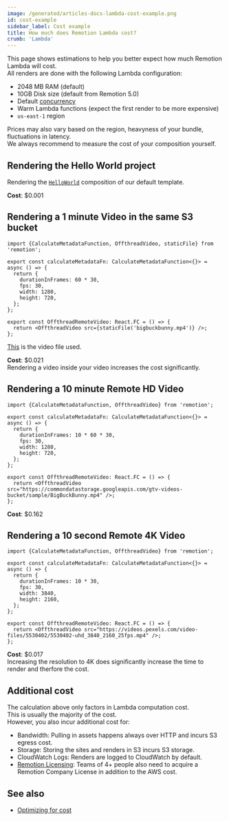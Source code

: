```yaml
---
image: /generated/articles-docs-lambda-cost-example.png
id: cost-example
sidebar_label: Cost example
title: How much does Remotion Lambda cost?
crumb: 'Lambda'
---
```


This page shows estimations to help you better expect how much Remotion Lambda will cost.  
All renders are done with the following Lambda configuration:

- 2048 MB RAM (default)
- 10GB Disk size (default from Remotion 5.0)
- Default [concurrency](/docs/lambda/concurrency)
- Warm Lambda functions (expect the first render to be more expensive)
- `us-east-1` region

Prices may also vary based on the region, heavyness of your bundle, fluctuations in latency.  
We always recommend to measure the cost of your composition yourself.

## Rendering the Hello World project

Rendering the [`HelloWorld`](https://github.com/remotion-dev/template-helloworld) composition of our default template.

**Cost**: $0.001

## Rendering a 1 minute Video in the same S3 bucket

```tsx twoslash title="OffthreadRemoteVideo.tsx"
import {CalculateMetadataFunction, OffthreadVideo, staticFile} from 'remotion';

export const calculateMetadataFn: CalculateMetadataFunction<{}> = async () => {
  return {
    durationInFrames: 60 * 30,
    fps: 30,
    width: 1280,
    height: 720,
  };
};

export const OffthreadRemoteVideo: React.FC = () => {
  return <OffthreadVideo src={staticFile('bigbuckbunny.mp4')} />;
};
```

[This](https://github.com/remotion-dev/remotion/blob/main/packages/example/public/bigbuckbunny.mp4) is the video file used.

**Cost**: $0.021  
Rendering a video inside your video increases the cost significantly.

## Rendering a 10 minute Remote HD Video

```tsx twoslash title="OffthreadRemoteVideo.tsx"
import {CalculateMetadataFunction, OffthreadVideo} from 'remotion';

export const calculateMetadataFn: CalculateMetadataFunction<{}> = async () => {
  return {
    durationInFrames: 10 * 60 * 30,
    fps: 30,
    width: 1280,
    height: 720,
  };
};

export const OffthreadRemoteVideo: React.FC = () => {
  return <OffthreadVideo src="https://commondatastorage.googleapis.com/gtv-videos-bucket/sample/BigBuckBunny.mp4" />;
};
```

**Cost**: $0.162

## Rendering a 10 second Remote 4K Video

```tsx twoslash title="OffthreadRemoteVideo.tsx"
import {CalculateMetadataFunction, OffthreadVideo} from 'remotion';

export const calculateMetadataFn: CalculateMetadataFunction<{}> = async () => {
  return {
    durationInFrames: 10 * 30,
    fps: 30,
    width: 3840,
    height: 2160,
  };
};

export const OffthreadRemoteVideo: React.FC = () => {
  return <OffthreadVideo src="https://videos.pexels.com/video-files/5530402/5530402-uhd_3840_2160_25fps.mp4" />;
};
```

**Cost**: $0.017  
Increasing the resolution to 4K does significantly increase the time to render and therfore the cost.

## Additional cost

The calculation above only factors in Lambda computation cost.  
This is usually the majority of the cost.  
However, you also incur additional cost for:

- Bandwidth: Pulling in assets happens always over HTTP and incurs S3 egress cost.
- Storage: Storing the sites and renders in S3 incurs S3 storage.
- CloudWatch Logs: Renders are logged to CloudWatch by default.
- [Remotion Licensing](https://remotion.pro/license): Teams of 4+ people also need to acquire a Remotion Company License in addition to the AWS cost.

## See also

- [Optimizing for cost](/docs/lambda/optimizing-cost)
